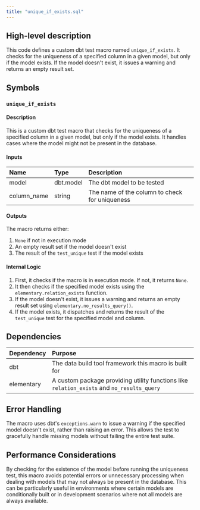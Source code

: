 ```yaml
---
title: "unique_if_exists.sql"
---
```


## High-level description
This code defines a custom dbt test macro named `unique_if_exists`. It checks for the uniqueness of a specified column in a given model, but only if the model exists. If the model doesn't exist, it issues a warning and returns an empty result set.

## Symbols

### `unique_if_exists`
#### Description
This is a custom dbt test macro that checks for the uniqueness of a specified column in a given model, but only if the model exists. It handles cases where the model might not be present in the database.

#### Inputs
| Name | Type | Description |
|:-----|:-----|:------------|
| model | dbt.model | The dbt model to be tested |
| column_name | string | The name of the column to check for uniqueness |

#### Outputs
The macro returns either:
1. `None` if not in execution mode
2. An empty result set if the model doesn't exist
3. The result of the `test_unique` test if the model exists

#### Internal Logic
1. First, it checks if the macro is in execution mode. If not, it returns `None`.
2. It then checks if the specified model exists using the `elementary.relation_exists` function.
3. If the model doesn't exist, it issues a warning and returns an empty result set using `elementary.no_results_query()`.
4. If the model exists, it dispatches and returns the result of the `test_unique` test for the specified model and column.

## Dependencies
| Dependency | Purpose |
|:-----------|:--------|
| dbt | The data build tool framework this macro is built for |
| elementary | A custom package providing utility functions like `relation_exists` and `no_results_query` |

## Error Handling
The macro uses dbt's `exceptions.warn` to issue a warning if the specified model doesn't exist, rather than raising an error. This allows the test to gracefully handle missing models without failing the entire test suite.

## Performance Considerations
By checking for the existence of the model before running the uniqueness test, this macro avoids potential errors or unnecessary processing when dealing with models that may not always be present in the database. This can be particularly useful in environments where certain models are conditionally built or in development scenarios where not all models are always available.